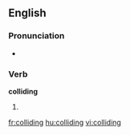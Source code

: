 ==English==

===Pronunciation===
* {{rhymes|aɪdɪŋ}}

===Verb===
'''colliding'''

# {{present participle of|[[collide]]}}

[[fr:colliding]]
[[hu:colliding]]
[[vi:colliding]]